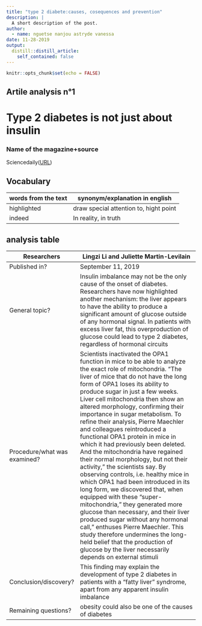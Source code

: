 ```yaml
---
title: "type 2 diabete:causes, cosequences and prevention"
description: |
  A short description of the post.
author:
  - name: nguetse nanjou astryde vanessa
date: 11-28-2019
output:
  distill::distill_article:
    self_contained: false
---
```


```r
knitr::opts_chunk$set(echo = FALSE)
```

## Artile analysis n°1


# Type 2 diabetes is not just about insulin

### Name of the magazine+source

 Sciencedaily([URL](www.sciencedaily.com/releases/2019/09/190911101527.htm))

## Vocabulary
| words from the text | synonym/explanation in english |
| ------------------- | ------------------------------ |
| highlighted         |  draw special attention to, hight point   |
| indeed              | In reality, in truth              |

## analysis table
| Researchers                  | Lingzi Li and Juliette Martin-Levilain                                                                                                                                                                                                                                                                                                                                                                                                                                                                                                                                                                                                                                                                                                                                                                                                                                                                                                                                                                                                 |
| ---------------------------- | -------------------------------------------------------------------------------------------------------------------------------------------------------------------------------------------------------------------------------------------------------------------------------------------------------------------------------------------------------------------------------------------------------------------------------------------------------------------------------------------------------------------------------------------------------------------------------------------------------------------------------------------------------------------------------------------------------------------------------------------------------------------------------------------------------------------------------------------------------------------------------------------------------------------------------------------------------------------------------------------------------------------------------------- |
| Published in?                | September 11, 2019                                                                                                                                                                                                                                                                                                                                                                                                                                                                                                                                                                                                                                                                                                                                                                                                                                                                                                                                                                                                                     |
|  General topic?              | Insulin imbalance may not be the only cause of the onset of diabetes. Researchers have now highlighted another mechanism: the liver appears to have the ability to produce a significant amount of glucose outside of any hormonal signal. In patients with excess liver fat, this overproduction of glucose could lead to type 2 diabetes, regardless of hormonal circuits                                                                                                                                                                                                                                                                                                                                                                                                                                                                                                                                                                                                                                                            |
| Procedure/what was examined? | Scientists inactivated the OPA1 function in mice to be able to analyze the exact role of mitochondria. "The liver of mice that do not have the long form of OPA1 loses its ability to produce sugar in just a few weeks. Liver cell mitochondria then show an altered morphology, confirming their importance in sugar metabolism. To refine their analysis, Pierre Maechler and colleagues reintroduced a functional OPA1 protein in mice in which it had previously been deleted. And the mitochondria have regained their normal morphology, but not their activity," the scientists say. By observing controls, i.e. healthy mice in which OPA1 had been introduced in its long form, we discovered that, when equipped with these "super-mitochondria," they generated more glucose than necessary, and their liver produced sugar without any hormonal call," enthuses Pierre Maechler. This study therefore undermines the long-held belief that the production of glucose by the liver necessarily depends on external stimuli |
| Conclusion/discovery?        | This finding may explain the development of type 2 diabetes in patients with a "fatty liver" syndrome, apart from any apparent insulin imbalance                                                                                                                                                                                                                                                                                                                                                                                                                                                                                                                                                                                                                                                                                                                                                                                                                                                                                       |
| Remaining questions?         | obesity could also be one of the causes of diabetes                                                                                                                                                                                                                                                                                                                                                                                                                                                                                                                                                                                                                                                                                                                                                                                                                                                                                                                                                                                    |



